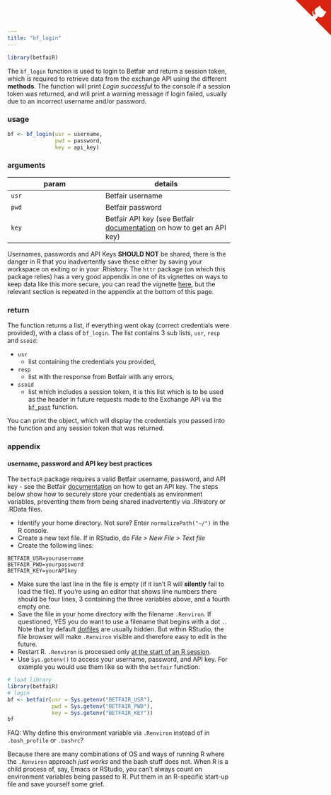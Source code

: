 ```yaml
---
title: "bf_login"
---
```


```r
library(betfaiR)
```

The `bf_login` function is used to login to Betfair and return a session token, which is required to retrieve data from the exchange API using the different **methods**.  The function will print *Login successful* to the console if a session token was returned, and will print a warning message if login failed, usually due to an incorrect username and/or password.

### usage

```r
bf <- bf_login(usr = username,
               pwd = password,
               key = api_key)
```

### arguments

param | details
------|--------
`usr` | Betfair username
`pwd` | Betfair password
`key` | Betfair API key (see Betfair [documentation](https://api.developer.betfair.com/services/webapps/docs/display/1smk3cen4v3lu3yomq5qye0ni/Application+Keys) on how to get an API key)

Usernames, passwords and API Keys **SHOULD NOT** be shared, there is the danger in R that you inadvertently save these either by saving your workspace on exiting or in your .Rhistory.  The `httr` package (on which this package relies) has a very good appendix in one of its vignettes on ways to keep data like this more secure, you can read the vignette [here](https://cran.r-project.org/web/packages/httr/vignettes/api-packages.html), but the relevant section is repeated in the appendix at the bottom of this page.

### return

The function returns a list, if everything went okay (correct credentials were provided), with a class of `bf_login`.  The list contains 3 sub lists, `usr`, `resp` and `ssoid`:

* `usr`
    - list containing the credentials you provided,
* `resp`
    - list with the response from Betfair with any errors,
* `ssoid`
    - list which includes a session token, it is this list which is to be used as the header in future requests made to the Exchange API via the [`bf_post`](betfair_POST.html) function.

You can print the object, which will display the credentials you passed into the function and any session token that was returned.

### appendix
#### username, password and API key best practices

The `betfaiR` package requires a valid Betfair username, password, and API key - see the Betfair [documentation](https://api.developer.betfair.com/services/webapps/docs/display/1smk3cen4v3lu3yomq5qye0ni/Application+Keys) on how to get an API key.  The steps below show how to securely store your credentials as environment variables, preventing them from being shared inadvertently via .Rhistory or .RData files.

* Identify your home directory. Not sure? Enter `normalizePath("~/")` in the R console.
* Create a new text file.  If in RStudio, do _File > New File > Text file_
* Create the following lines:
```
BETFAIR_USR=yourusername
BETFAIR_PWD=yourpassword
BETFAIR_KEY=yourAPIkey
```
* Make sure the last line in the file is empty (if it isn't R will **silently** fail to load the file).  If you're using an editor that shows line numbers there should be four lines, 3 containing the three variables above, and a fourth empty one.
* Save the file in your home directory with the filename `.Renviron`.  If questioned, YES you do want to use a filename that begins with a dot `.`.  Note that by default [dotfiles](http://linux.about.com/cs/linux101/g/dot_file.htm) are usually hidden.  But within RStudio, the file browser will make `.Renviron` visible and therefore easy to edit in the future.
* Restart R.  `.Renviron` is processed only [at the start of an R session](http://stat.ethz.ch/R-manual/R-patched/library/base/html/Startup.html).
* Use `Sys.getenv()` to access your username, password, and API key.  For example you would use them like so with the `betfair` function:

```r
# load library
library(betfaiR)
# login
bf <- betfair(usr = Sys.getenv("BETFAIR_USR"),
              pwd = Sys.getenv("BETFAIR_PWD"),
              key = Sys.getenv("BETFAIR_KEY"))
bf
```

FAQ:  Why define this environment variable via `.Renviron` instead of in `.bash_profile` or `.bashrc`?

Because there are many combinations of OS and ways of running R where the `.Renviron` approach _just works_ and the bash stuff does not.  When R is a child process of, say, Emacs or RStudio, you can't always count on environment variables being passed to R.  Put them in an R-specific start-up file and save yourself some grief.


<a href="https://github.com/durtal/betfaiR" class="github-corner"><svg width="80" height="80" viewBox="0 0 250 250" style="fill:#d9230f; color:#fcfcfc; position: absolute; top: 0; border: 0; right: 0;"><path d="M0,0 L115,115 L130,115 L142,142 L250,250 L250,0 Z"></path><path d="M128.3,109.0 C113.8,99.7 119.0,89.6 119.0,89.6 C122.0,82.7 120.5,78.6 120.5,78.6 C119.2,72.0 123.4,76.3 123.4,76.3 C127.3,80.9 125.5,87.3 125.5,87.3 C122.9,97.6 130.6,101.9 134.4,103.2" fill="currentColor" style="transform-origin: 130px 106px;" class="octo-arm"></path><path d="M115.0,115.0 C114.9,115.1 118.7,116.5 119.8,115.4 L133.7,101.6 C136.9,99.2 139.9,98.4 142.2,98.6 C133.8,88.0 127.5,74.4 143.8,58.0 C148.5,53.4 154.0,51.2 159.7,51.0 C160.3,49.4 163.2,43.6 171.4,40.1 C171.4,40.1 176.1,42.5 178.8,56.2 C183.1,58.6 187.2,61.8 190.9,65.4 C194.5,69.0 197.7,73.2 200.1,77.6 C213.8,80.2 216.3,84.9 216.3,84.9 C212.7,93.1 206.9,96.0 205.4,96.6 C205.1,102.4 203.0,107.8 198.3,112.5 C181.9,128.9 168.3,122.5 157.7,114.1 C157.9,116.9 156.7,120.9 152.7,124.9 L141.0,136.5 C139.8,137.7 141.6,141.9 141.8,141.8 Z" fill="currentColor" class="octo-body"></path></svg></a><style>.github-corner:hover .octo-arm{animation:octocat-wave 560ms ease-in-out}@keyframes octocat-wave{0%,100%{transform:rotate(0)}20%,60%{transform:rotate(-25deg)}40%,80%{transform:rotate(10deg)}}@media (max-width:500px){.github-corner:hover .octo-arm{animation:none}.github-corner .octo-arm{animation:octocat-wave 560ms ease-in-out}}</style>
